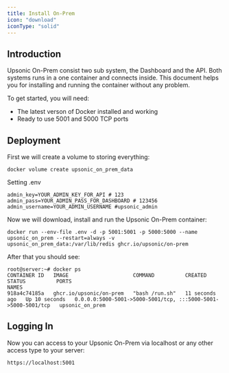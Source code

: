 ```yaml
---
title: Install On-Prem
icon: "download"
iconType: "solid"
---
```


## Introduction
Upsonic On-Prem consist two sub system, the Dashboard and the API. Both systems runs in a one container and connects inside. This document helps you for installing and running the container without any problem.

To get started, you will need:

- The latest verson of Docker installed and working
- Ready to use 5001 and 5000 TCP ports 

## Deployment

First we will create a volume to storing everything:

```console
docker volume create upsonic_on_prem_data
```


Setting .env

```console
admin_key=YOUR_ADMIN_KEY_FOR_API # 123
admin_pass=YOUR_ADMIN_PASS_FOR_DASHBOARD # 123456
admin_username=YOUR_ADMIN_USERNAME #upsonic_admin
```


Now we will download, install and run the Upsonic On-Prem container:

```console
docker run --env-file .env -d -p 5001:5001 -p 5000:5000 --name upsonic_on_prem --restart=always -v upsonic_on_prem_data:/var/lib/redis ghcr.io/upsonic/on-prem
```

After that you should see:
```console
root@server:~# docker ps
CONTAINER ID   IMAGE                     COMMAND          CREATED          STATUS          PORTS                                                           NAMES
918a4c74185a   ghcr.io/upsonic/on-prem   "bash /run.sh"   11 seconds ago   Up 10 seconds   0.0.0.0:5000-5001->5000-5001/tcp, :::5000-5001->5000-5001/tcp   upsonic_on_prem
```


## Logging In
Now you can access to your Upsonic On-Prem via localhost or any other access type to your server:
```console
https://localhost:5001
````

